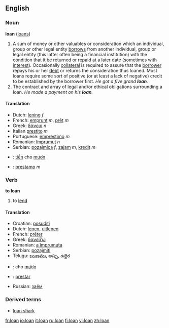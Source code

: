 ==English==
===Noun===
'''loan''' ([[loans]])

#A sum of money or other valuables or consideration which an individual, group or other legal entity [[borrow]]s from another individual, group or legal entity (this latter often being a financial institution) with the condition that it be returned or repaid at a later date (sometimes with [[interest]]). Occasionally [[collateral]] is required to assure that the [[borrower]] repays his or her [[debt]] or returns the consideration thus loaned. Most loans require some sort of positive (or at least a lack of negative) credit to be established by the borrower first. ''He got a five grand '''loan'''.''
#The contract and array of legal and/or ethical obligations surrounding a loan. ''He made a payment on his '''loan'''.''

====Translation====
*Dutch: [[lening]] ''f''
*French: [[emprunt]] ''m'', [[prêt]] ''m''
*Greek: [[δάνειο]] ''n''
*Italian [[prestito]] ''m''
*Portuguese: [[empréstimo]] ''m''
*Romanian: [[împrumut]] ''n''
*Serbian: [[pozajmica]] ''f'', [[zajam]] ''m'', [[kredit]] ''m''
*{{vi}}: [[tiền]] cho [[mượn]]
*{{es}}: [[prestamo]] ''m''

===Verb===
'''to loan'''

#to [[lend]]

====Translation====
*Croatian: [[posuditi]]
*Dutch: [[lenen]], [[uitlenen]]
*French: [[prêter]]
*Greek: [[δανείζω]]
*Romanian: [[a împrumuta]]
*Serbian: [[pozajmiti]]
*Telugu: [[ఋణము]], అప్పు, ఉద్దెర
*{{vi}}: cho [[mượn]]
*{{es}}: [[prestar]]
*Russian: [[заём]]

===Derived terms===
*[[loan shark]]

[[fr:loan]]
[[io:loan]]
[[it:loan]]
[[ru:loan]]
[[fi:loan]]
[[vi:loan]]
[[zh:loan]]